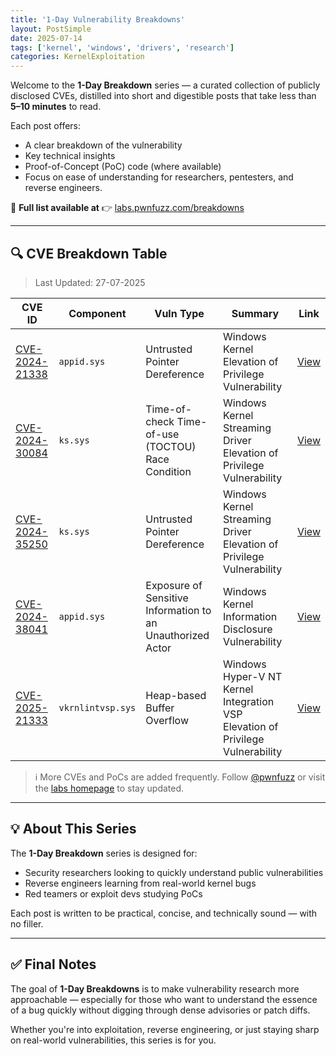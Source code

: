```yaml
---
title: '1-Day Vulnerability Breakdowns'
layout: PostSimple
date: 2025-07-14
tags: ['kernel', 'windows', 'drivers', 'research']
categories: KernelExploitation
---
```


Welcome to the **1-Day Breakdown** series — a curated collection of publicly disclosed CVEs, distilled into short and digestible posts that take less than **5–10 minutes** to read.

Each post offers:

- A clear breakdown of the vulnerability
- Key technical insights
- Proof-of-Concept (PoC) code (where available)
- Focus on ease of understanding for researchers, pentesters, and reverse engineers.

📍 **Full list available at** 👉 [labs.pwnfuzz.com/breakdowns](https://labs.pwnfuzz.com/breakdowns/)

---

## 🔍 CVE Breakdown Table

> Last Updated: 27-07-2025

| CVE ID                                                                                 | Component         | Vuln Type                                                  | Summary                                                                        | Link                                                        |
| -------------------------------------------------------------------------------------- | ----------------- | ---------------------------------------------------------- | ------------------------------------------------------------------------------ | ----------------------------------------------------------- |
| [CVE-2024-21338](https://msrc.microsoft.com/update-guide/vulnerability/CVE-2024-21338) | `appid.sys`       | Untrusted Pointer Dereference                              | Windows Kernel Elevation of Privilege Vulnerability                            | [View](https://labs.pwnfuzz.com/breakdowns/cve-2024-21338/) |
| [CVE-2024-30084](https://msrc.microsoft.com/update-guide/vulnerability/CVE-2024-30084) | `ks.sys`          | Time-of-check Time-of-use (TOCTOU) Race Condition          | Windows Kernel Streaming Driver Elevation of Privilege Vulnerability           | [View](https://labs.pwnfuzz.com/breakdowns/cve-2024-30084/) |
| [CVE-2024-35250](https://msrc.microsoft.com/update-guide/vulnerability/CVE-2024-35250) | `ks.sys`          | Untrusted Pointer Dereference                              | Windows Kernel Streaming Driver Elevation of Privilege Vulnerability           | [View](https://labs.pwnfuzz.com/breakdowns/cve-2024-35250/) |
| [CVE-2024-38041](https://msrc.microsoft.com/update-guide/vulnerability/CVE-2024-38041) | `appid.sys`       | Exposure of Sensitive Information to an Unauthorized Actor | Windows Kernel Information Disclosure Vulnerability                            | [View](https://labs.pwnfuzz.com/breakdowns/cve-2024-38041/) |
| [CVE-2025-21333](https://msrc.microsoft.com/update-guide/vulnerability/CVE-2025-21333) | `vkrnlintvsp.sys` | Heap-based Buffer Overflow                                 | Windows Hyper-V NT Kernel Integration VSP Elevation of Privilege Vulnerability | [View](https://labs.pwnfuzz.com/breakdowns/cve-2025-21333/) |

> ℹ️ More CVEs and PoCs are added frequently. Follow [@pwnfuzz](https://www.linkedin.com/company/pwnfuzz/) or visit the [labs homepage](https://labs.pwnfuzz.com/) to stay updated.

---

## 💡 About This Series

The **1-Day Breakdown** series is designed for:

- Security researchers looking to quickly understand public vulnerabilities
- Reverse engineers learning from real-world kernel bugs
- Red teamers or exploit devs studying PoCs

Each post is written to be practical, concise, and technically sound — with no filler.

---

## ✅ Final Notes

The goal of **1-Day Breakdowns** is to make vulnerability research more approachable — especially for those who want to understand the essence of a bug quickly without digging through dense advisories or patch diffs.

Whether you're into exploitation, reverse engineering, or just staying sharp on real-world vulnerabilities, this series is for you.
